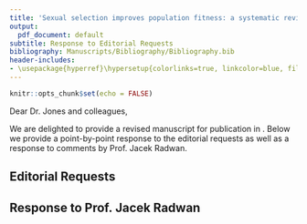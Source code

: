 ```yaml
---
title: 'Sexual selection improves population fitness: a systematic review and meta-analysis'
output:
  pdf_document: default
subtitle: Response to Editorial Requests
bibliography: Manuscripts/Bibliography/Bibliography.bib
header-includes: 
- \usepackage{hyperref}\hypersetup{colorlinks=true, linkcolor=blue, filecolor=blue, urlcolor=blue} 
---
```


```r
knitr::opts_chunk$set(echo = FALSE)
```

Dear Dr. Jones and colleagues,

We are delighted to provide a revised manuscript for publication in \textit{Nature Communications}. Below we provide a point-by-point response to the editorial requests as well as a response to comments by Prof. Jacek Radwan.  

## Editorial Requests

\begin{enumerate}
  \item \textit{Please supply the main manuscript file in Microsoft Word or LaTeX format. Please supply a Supplementary Information file in PDF format.} \\ 
  The main manuscript is provided in LaTeX format (.tex) and the Supplementary Information is now in pdf format. However, we retain the HTML formatting for the Supplementary Information hosted on \hyperlink{https://justincally.github.io/SexualSelection/}{Github}.   

  \item \textit{Please edit the title so that it is 15 words or fewer and does not include punctuation} \\
  <!-- Sexual selection improves population fitness based on a systematic review and meta-analysis -->
  
  \item \textit{The final paragraph of the Introduction should summarise the major results and conclusions of this manuscript, in the present tense.} \\
  <!-- We had previously included this in an earlier draft and cut it. Can add it back  -->
  
  \item \textit{Please shorten all subheadings in the Results section to fewer than 60 characters including spaces.} \\
  Sexual selection is associated with higher mean values for most fitness components \textbbf{to} Sexual selection improves average fitness for most traits. \\
  Sexual selection reduces phenotypic variance, for female traits in stressful environments \textbbf{to} Effects of sexual selection on phenotypic variance
  
  \item \textit{Please do not use italics or bold font to convey emphasis (in both the main text and the display items).} \\
  Is this the latin? (e.g. /Prima facie / Tabbles have bold, figures have bold...)  
  
  \item \texit{Please avoid using speech marks around words or phrases. In most cases they are unnecessary.} \\
  Speech marks around the following words/phrases have now been removed: population fitness (l.21), purged (l.175), softer (l.199), harder (l.199), 'good genes' (l.243), attractive (l.244), unambiguous (l.359).  
  
  \item \textit{Please make sure that mathematical terms throughout your manuscript and Supplementary Information (including in figures, figure axes, and legends) conform strictly to the guidelines} \\
  Not sure where we went wrong here?
  
  \item \textit{Wherever p-values are stated in the text and figure legends, please also state the name of the statistical test.} \\
  A couple of linear models in the publication bias section have p values without stating it is a linear regression.  Otherwise we dont have that many p values and it is described in the table as from a multilevel meta-analysis model.  
  
  \item \textit{Please provide a full Methods section in the main manuscript file. Please note that there are no word limits to the Methods section. The Methods section must include subheadings of fewer than 60 characters including spaces. There is no word limit for the Methods section, so we recommend against splitting the methods description between the main text and Supplementary Information.} 
  
  All headings are under 60 characters in length, we have some additional Supp Methods in the Supp info but it is more or an appendage to the Supp tables and search terms (which would not nicely format in the main text)
  
  \item \textit{Please rename the Methods section as "Methods".} \\
  
  Done 
  
  \item \textit

\end{enumerate}

## Response to Prof. Jacek Radwan